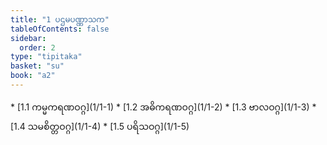 ```yaml
---
title: "1 ပဌမပဏ္ဏာသက"
tableOfContents: false
sidebar:
  order: 2
type: "tipitaka"
basket: "su"
book: "a2"
---
```



<DynamicBreadcrumb />



<TableOfContents book="a2" section="1">
* [1.1 ကမ္မကရဏဝဂ္ဂ](1/1-1)
* [1.2 အဓိကရဏဝဂ္ဂ](1/1-2)
* [1.3 ဗာလဝဂ္ဂ](1/1-3)
* [1.4 သမစိတ္တဝဂ္ဂ](1/1-4)
* [1.5 ပရိသဝဂ္ဂ](1/1-5)
</TableOfContents>